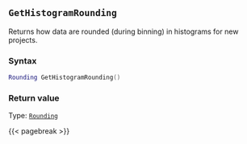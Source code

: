 ## `GetHistogramRounding`

Returns how data are rounded (during binning) in histograms for new projects.

### Syntax {-}

``` .lua
Rounding GetHistogramRounding()
```


### Return value {-}

Type: [`Rounding`](#rounding)


{{< pagebreak >}}